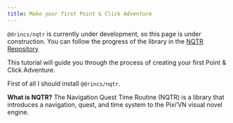 ```yaml
---
title: Make your first Point & Click Adventure
---
```


<Callout title="This page is under construction" type="warn">

`@drincs/nqtr` is currently under development, so this page is under construction. You can follow the progress of the library in the [NQTR Repository](https://github.com/DRincs-Productions/nqtr-pixi-vn)

</Callout>

This tutorial will guide you through the process of creating your first Point & Click Adventure.

First of all I should install `@drincs/nqtr`.

**What is NQTR?** The Navigation Quest Time Routine (NQTR) is a library that introduces a navigation, quest, and time system to the Pixi’VN visual novel engine.

